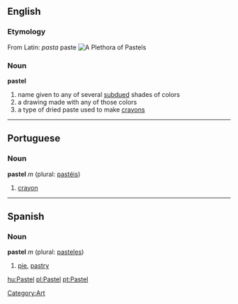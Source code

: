 {{Wikipedia}}
== English ==
=== Etymology ===
From Latin: ''pasta'' paste
[[Image:Pastel.jpg|thumb|A [[Plethora]] of Pastels]]

=== Noun ===
'''pastel'''

# name given to any of several [[subdued]] shades of colors
# a drawing made with any of those colors
# a type of dried paste used to make [[crayon]]s

----

==Portuguese==
===Noun===
'''pastel''' ''m'' (plural: [[pastéis]])

# [[crayon]]

----

==Spanish==
===Noun===
'''pastel''' ''m'' (plural: [[pasteles]])

# [[pie]], [[pastry]]

[[Category:Art]]

[[hu:Pastel]]
[[pl:Pastel]]
[[pt:Pastel]]